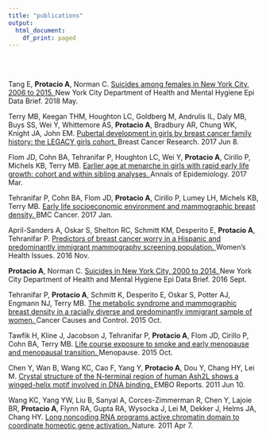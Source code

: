 ```yaml
---
title: "publications"
output:
  html_document:
    df_print: paged
---
```

<br>
</br>

Tang E, <b>Protacio A</b>, Norman C. <a href="https://www1.nyc.gov/assets/doh/downloads/pdf/epi/databrief101.pdf">Suicides among females in New York City, 2006 to 2015. </a>New York City Department of Health and Mental Hygiene Epi Data Brief. 2018 May.


Terry MB, Keegan THM, Houghton LC, Goldberg M, Andrulis IL, Daly MB, Buys SS, Wei Y, Whittemore
AS, <b>Protacio A</b>, Bradbury AR, Chung WK, Knight JA, John EM. <a href="https://www.ncbi.nlm.nih.gov/pubmed/28595647">Pubertal development in girls by breast
cancer family history: the LEGACY girls cohort. </a>Breast Cancer Research. 2017 Jun 8. 

Flom JD, Cohn BA, Tehranifar P, Houghton LC, Wei Y, <b>Protacio A</b>, Cirillo P, Michels KB, Terry MB. <a href="https://www.ncbi.nlm.nih.gov/pubmed/28215584">Earlier age at menarche in girls with rapid early life growth: cohort and within sibling analyses. </a>Annals of Epidemiology. 2017 Mar. 

Tehranifar P, Cohn BA, Flom JD, <b>Protacio A</b>, Cirillo P, Lumey LH, Michels KB, Terry MB. <a href="https://www.ncbi.nlm.nih.gov/pubmed/28068940">Early life socioeconomic environment and mammographic breast density. </a>BMC Cancer. 2017 Jan. 

April-Sanders A, Oskar S, Shelton RC, Schmitt KM, Desperito E, <b>Protacio A</b>, Tehranifar P. <a href="https://www.ncbi.nlm.nih.gov/pubmed/27863982">Predictors of breast cancer worry in a Hispanic and predominantly immigrant mammography screening population. </a>Women’s Health Issues. 2016 Nov.

<b>Protacio A</b>, Norman C. <a href="https://www1.nyc.gov/assets/doh/downloads/pdf/epi/databrief75.pdf">Suicides in New York City, 2000 to 2014. </a>New York City Department of Health and Mental Hygiene Epi Data Brief. 2016 Sept.

Tehranifar P, <b>Protacio A</b>, Schmitt K, Desperito E, Oskar S, Potter AJ, Engmann NJ, Terry MB. <a href="https://www.ncbi.nlm.nih.gov/pubmed/26169301">The metabolic syndrome and mammographic breast density in a racially diverse and predominantly immigrant sample of women. </a>Cancer Causes and Control. 2015 Oct. 

Tawfik H, Kline J, Jacobson J, Tehranifar P, <b>Protacio A</b>, Flom JD, Cirillo P, Cohn BA, Terry MB. <a href="https://www.ncbi.nlm.nih.gov/pubmed/25803667">Life course exposure to smoke and early menopause and menopausal transition. </a>Menopause. 2015 Oct. 

Chen Y, Wan B, Wang KC, Cao F, Yang Y, <b>Protacio A</b>, Dou Y, Chang HY, Lei M. <a href="https://www.ncbi.nlm.nih.gov/pubmed/25803667">Crystal structure of the N-terminal region of human Ash2L shows a winged-helix motif involved in DNA binding. </a>EMBO Reports. 2011 Jun 10. 

Wang KC, Yang YW, Liu B, Sanyal A, Corces-Zimmerman R, Chen Y, Lajoie BR, <b>Protacio A</b>, Flynn RA,
Gupta RA, Wysocka J, Lei M, Dekker J, Helms JA, Chang HY. <a href="https://www.ncbi.nlm.nih.gov/pubmed/21423168">Long noncoding RNA programs active chromatin domain to coordinate homeotic gene activation. </a>Nature. 2011 Apr 7. 





